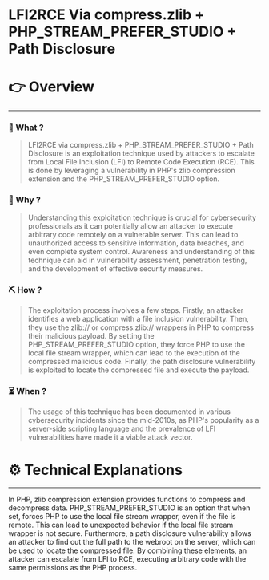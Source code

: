 # LFI2RCE Via compress.zlib + PHP_STREAM_PREFER_STUDIO + Path Disclosure


# 👉 Overview

---

### 👀 What ?

> LFI2RCE via compress.zlib + PHP_STREAM_PREFER_STUDIO + Path Disclosure is an exploitation technique used by attackers to escalate from Local File Inclusion (LFI) to Remote Code Execution (RCE). This is done by leveraging a vulnerability in PHP's zlib compression extension and the PHP_STREAM_PREFER_STUDIO option.
> 

### 🧐 Why ?

> Understanding this exploitation technique is crucial for cybersecurity professionals as it can potentially allow an attacker to execute arbitrary code remotely on a vulnerable server. This can lead to unauthorized access to sensitive information, data breaches, and even complete system control. Awareness and understanding of this technique can aid in vulnerability assessment, penetration testing, and the development of effective security measures.
> 

### ⛏️ How ?

> The exploitation process involves a few steps. Firstly, an attacker identifies a web application with a file inclusion vulnerability. Then, they use the zlib:// or compress.zlib:// wrappers in PHP to compress their malicious payload. By setting the PHP_STREAM_PREFER_STUDIO option, they force PHP to use the local file stream wrapper, which can lead to the execution of the compressed malicious code. Finally, the path disclosure vulnerability is exploited to locate the compressed file and execute the payload.
> 

### ⏳ When ?

> The usage of this technique has been documented in various cybersecurity incidents since the mid-2010s, as PHP's popularity as a server-side scripting language and the prevalence of LFI vulnerabilities have made it a viable attack vector.
> 

# ⚙️ Technical Explanations

---

In PHP, zlib compression extension provides functions to compress and decompress data. PHP_STREAM_PREFER_STUDIO is an option that when set, forces PHP to use the local file stream wrapper, even if the file is remote. This can lead to unexpected behavior if the local file stream wrapper is not secure. Furthermore, a path disclosure vulnerability allows an attacker to find out the full path to the webroot on the server, which can be used to locate the compressed file. By combining these elements, an attacker can escalate from LFI to RCE, executing arbitrary code with the same permissions as the PHP process.
